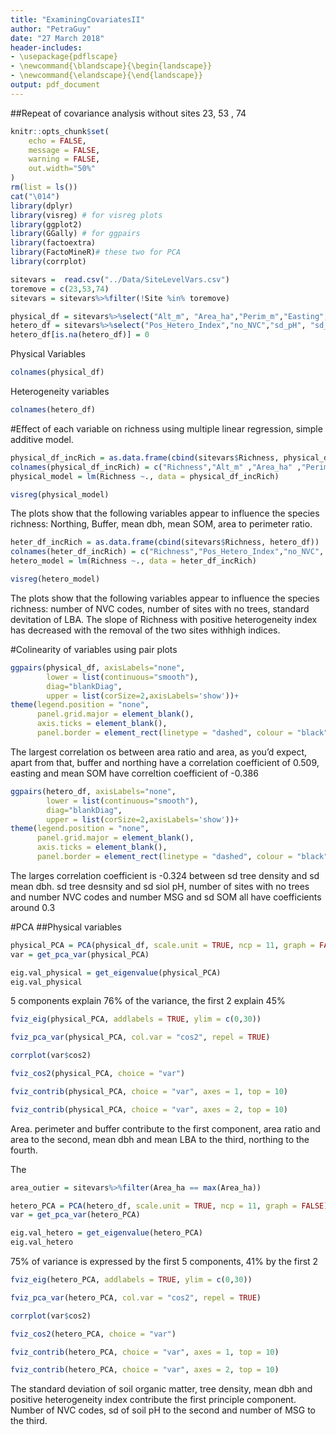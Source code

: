 ```yaml
---
title: "ExaminingCovariatesII"
author: "PetraGuy"
date: "27 March 2018"
header-includes: 
- \usepackage{pdflscape}
- \newcommand{\blandscape}{\begin{landscape}}
- \newcommand{\elandscape}{\end{landscape}}
output: pdf_document
---
```

##Repeat of covariance analysis without sites 23, 53 , 74

```r
knitr::opts_chunk$set(
	echo = FALSE,
	message = FALSE,
	warning = FALSE,
	out.width="50%"
)
rm(list = ls())
cat("\014")
library(dplyr)
library(visreg) # for visreg plots 
library(ggplot2)
library(GGally) # for ggpairs
library(factoextra)
library(FactoMineR)# these two for PCA
library(corrplot)
```


```r
sitevars =  read.csv("../Data/SiteLevelVars.csv")
toremove = c(23,53,74)
sitevars = sitevars%>%filter(!Site %in% toremove)
```

```r
physical_df = sitevars%>%select("Alt_m", "Area_ha","Perim_m","Easting","Northing","Buffer3","meandbh","meanph","meanSOM","meanLBA","area_ratio")
hetero_df = sitevars%>%select("Pos_Hetero_Index","no_NVC","sd_pH", "sd_SOM" , "no_MSG", "sd_LBA", "sd_meandbh", "sd_treedensity","no_trees"  )
hetero_df[is.na(hetero_df)] = 0
```

Physical Variables
```r
colnames(physical_df)
```

Heterogeneity variables

```r
colnames(hetero_df)
```

#Effect of each variable on richness using multiple linear regression, simple additive model.


```r
physical_df_incRich = as.data.frame(cbind(sitevars$Richness, physical_df))
colnames(physical_df_incRich) = c("Richness","Alt_m" ,"Area_ha" ,"Perim_m" ,"Easting","Northing" ,"Buffer3" , "meandbh" , "meanph" ,"meanSOM" , "meanLBA","area_ratio" )
physical_model = lm(Richness ~., data = physical_df_incRich)

visreg(physical_model)
```


The plots show that the following variables appear to influence the species richness:
Northing, Buffer, mean dbh, mean SOM, area to perimeter ratio.


```r
heter_df_incRich = as.data.frame(cbind(sitevars$Richness, hetero_df))
colnames(heter_df_incRich) = c("Richness","Pos_Hetero_Index","no_NVC", "sd_pH" ,"sd_SOM", "no_MSG", "sd_LBA" ,"sd_meandbh" , "sd_treedensity" , "no_trees"  ) 
hetero_model = lm(Richness ~., data = heter_df_incRich)

visreg(hetero_model)
```

The plots show that the following variables appear to influence the species richness:
number of NVC codes, number of sites with no trees, standard devitation of LBA. The slope of Richness with positive heterogeneity index has decreased with the removal of the two sites withhigh indices. 
\clearpage
\newpage
\blandscape

#Colinearity of variables using pair plots

```r

ggpairs(physical_df, axisLabels="none",
        lower = list(continuous="smooth"),
        diag="blankDiag",
        upper = list(corSize=2,axisLabels='show'))+
theme(legend.position = "none",
      panel.grid.major = element_blank(),
      axis.ticks = element_blank(),
      panel.border = element_rect(linetype = "dashed", colour = "black", fill = NA))

```
The largest correlation os between area ratio and area, as you'd expect, apart from that, buffer and northing have a correlation coefficient of 0.509, easting and mean SOM have correltion coefficient of -0.386


```r

ggpairs(hetero_df, axisLabels="none",
        lower = list(continuous="smooth"),
        diag="blankDiag",
        upper = list(corSize=2,axisLabels='show'))+
theme(legend.position = "none",
      panel.grid.major = element_blank(),
      axis.ticks = element_blank(),
      panel.border = element_rect(linetype = "dashed", colour = "black", fill = NA))
```
\clearpage
\newpage
\elandscape

The larges correlation coefficient is -0.324 between sd tree density and sd mean dbh. sd tree desnsity and sd siol pH, number of sites with no trees and number NVC codes and number MSG and sd SOM all have coefficients around 0.3

#PCA
##Physical variables

```r
physical_PCA = PCA(physical_df, scale.unit = TRUE, ncp = 11, graph = FALSE)
var = get_pca_var(physical_PCA)
```

```r
eig.val_physical = get_eigenvalue(physical_PCA)
eig.val_physical
```

5 components explain 76% of the variance, the first 2 explain 45%

```r
fviz_eig(physical_PCA, addlabels = TRUE, ylim = c(0,30))
```
    
```r
fviz_pca_var(physical_PCA, col.var = "cos2", repel = TRUE)
```

 
```r

corrplot(var$cos2)
```



```r
fviz_cos2(physical_PCA, choice = "var")
```

```r
fviz_contrib(physical_PCA, choice = "var", axes = 1, top = 10)
```

```r
fviz_contrib(physical_PCA, choice = "var", axes = 2, top = 10)

```

Area. perimeter and buffer contribute to the first component, area ratio and area to the second, mean dbh and mean LBA to the third, northing to the fourth.


The

```r
area_outier = sitevars%>%filter(Area_ha == max(Area_ha))


```

```r
hetero_PCA = PCA(hetero_df, scale.unit = TRUE, ncp = 11, graph = FALSE)
var = get_pca_var(hetero_PCA)
```

```r
eig.val_hetero = get_eigenvalue(hetero_PCA)
eig.val_hetero
```

75% of variance is expressed by the first 5 components,  41% by the first 2

```r
fviz_eig(hetero_PCA, addlabels = TRUE, ylim = c(0,30))
```

```r
fviz_pca_var(hetero_PCA, col.var = "cos2", repel = TRUE)
```

```r
corrplot(var$cos2)
```

```r
fviz_cos2(hetero_PCA, choice = "var")
```

```r
fviz_contrib(hetero_PCA, choice = "var", axes = 1, top = 10)
```

```r
fviz_contrib(hetero_PCA, choice = "var", axes = 2, top = 10)

```

The standard deviation of soil organic matter, tree density, mean dbh and positive heterogeneity index contribute the first principle component. Number of NVC codes, sd of soil pH  to the second and number of MSG to the third. 




